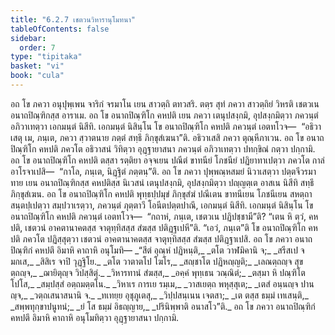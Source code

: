 ```yaml
---
title: "6.2.7 เชตวนวิหารานุโมทนา"
tableOfContents: false
sidebar:
  order: 7
type: "tipitaka"
basket: "vi"
book: "cula"
---
```



<DynamicBreadcrumb />

<Division number="315" book="cula">

<Paragraph number="1350" book="cula">
อถ โข ภควา อนุปุพฺเพน จาริกํ จรมาโน เยน สาวตฺถิ ตทวสริ. ตตฺร สุทํ ภควา สาวตฺถิยํ วิหรติ เชตวเน อนาถปิณฺฑิกสฺส อาราเม. อถ โข อนาถปิณฺฑิโก คหปติ เยน ภควา เตนุปสงฺกมิ, อุปสงฺกมิตฺวา ภควนฺตํ อภิวาเทตฺวา เอกมนฺตํ นิสีทิ. เอกมนฺตํ นิสินฺโน โข อนาถปิณฺฑิโก คหปติ ภควนฺตํ เอตทโวจ—  “อธิวาเสตุ เม, ภนฺเต, ภควา สฺวาตนาย ภตฺตํ สทฺธึ ภิกฺขุสํเฆนา”ติ. อธิวาเสสิ ภควา ตุณฺหีภาเวน.
</Paragraph>

<Paragraph number="1351" book="cula">
อถ โข อนาถปิณฺฑิโก คหปติ ภควโต อธิวาสนํ วิทิตฺวา อุฏฺฐายาสนา ภควนฺตํ อภิวาเทตฺวา ปทกฺขิณํ กตฺวา ปกฺกามิ. อถ โข อนาถปิณฺฑิโก คหปติ ตสฺสา รตฺติยา อจฺจเยน ปณีตํ ขาทนียํ โภชนียํ ปฏิยาทาเปตฺวา ภควโต กาลํ อาโรจาเปสิ—  “กาโล, ภนฺเต, นิฏฺฐิตํ ภตฺตนฺ”ติ. อถ โข ภควา ปุพฺพณฺหสมยํ นิวาเสตฺวา ปตฺตจีวรมาทาย เยน อนาถปิณฺฑิกสฺส คหปติสฺส นิเวสนํ เตนุปสงฺกมิ, อุปสงฺกมิตฺวา ปญฺญตฺเต อาสเน นิสีทิ สทฺธึ ภิกฺขุสํเฆน. อถ โข อนาถปิณฺฑิโก คหปติ พุทฺธปฺปมุขํ ภิกฺขุสํฆํ ปณีเตน ขาทนีเยน โภชนีเยน สหตฺถา สนฺตปฺเปตฺวา สมฺปวาเรตฺวา, ภควนฺตํ ภุตฺตาวึ โอนีตปตฺตปาณึ, เอกมนฺตํ นิสีทิ. เอกมนฺตํ นิสินฺโน โข อนาถปิณฺฑิโก คหปติ ภควนฺตํ เอตทโวจ—  “กถาหํ, ภนฺเต, เชตวเน ปฏิปชฺชามี”ติ? “เตน หิ ตฺวํ, คหปติ, เชตวนํ อาคตานาคตสฺส จาตุทฺทิสสฺส สํฆสฺส ปติฏฺฐเปหี”ติ. “เอวํ, ภนฺเต”ติ โข อนาถปิณฺฑิโก คหปติ ภควโต ปฏิสฺสุตฺวา เชตวนํ อาคตานาคตสฺส จาตุทฺทิสสฺส สํฆสฺส ปติฏฺฐาเปสิ.
</Paragraph>

<Paragraph number="1352" book="cula">
อถ โข ภควา อนาถปิณฺฑิกํ คหปตึ อิมาหิ คาถาหิ อนุโมทิ—
</Paragraph>

<Paragraph number="1353" type="verses" book="cula">
_“สีตํ อุณฺหํ ปฏิหนฺติ,_  
_ตโต วาฬมิคานิ จ;_  
_สรีสเป จ มกเส,_  
_สิสิเร จาปิ วุฏฺฐิโย._  

</Paragraph>

<Paragraph number="1354" type="verses" book="cula">
_ตโต วาตาตโป โฆโร,_  
_สญฺชาโต ปฏิหญฺญติ;_  
_เลณตฺถญฺจ สุขตฺถญฺจ,_  
_ฌายิตุญฺจ วิปสฺสิตุํ._  

</Paragraph>

<Paragraph number="1355" type="verses" book="cula">
_วิหารทานํ สํฆสฺส,_  
_อคฺคํ พุทฺเธน วณฺณิตํ;_  
_ตสฺมา หิ ปณฺฑิโต โปโส,_  
_สมฺปสฺสํ อตฺถมตฺตโน._  

</Paragraph>

<Paragraph number="1356" type="verses" book="cula">
_วิหาเร การเย รมฺเม,_  
_วาสเยตฺถ พหุสฺสุเต;_  
_เตสํ อนฺนญฺจ ปานญฺจ,_  
_วตฺถเสนาสนานิ จ._  

</Paragraph>

<Paragraph number="1357" type="verses" book="cula">
_ทเทยฺย อุชุภูเตสุ,_  
_วิปฺปสนฺเนน เจตสา;_  
_เต ตสฺส ธมฺมํ เทเสนฺติ,_  
_สพฺพทุกฺขาปนูทนํ;_  
_ยํ โส ธมฺมํ อิธญฺญาย,_  
_ปรินิพฺพาติ อนาสโว”ติ._  

</Paragraph>

<Paragraph number="1358" book="cula">
อถ โข ภควา อนาถปิณฺฑิกํ คหปตึ อิมาหิ คาถาหิ อนุโมทิตฺวา อุฏฺฐายาสนา ปกฺกามิ.
</Paragraph>
</Division>